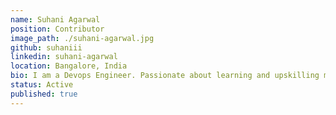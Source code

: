 ---
name: Suhani Agarwal
position: Contributor
image_path: ./suhani-agarwal.jpg
github: suhaniii 
linkedin: suhani-agarwal
location: Bangalore, India
bio: I am a Devops Engineer. Passionate about learning and upskilling myself. I like to read books, explore new places and contributing to open source projects. In short I love adventures.
status: Active
published: true
---

